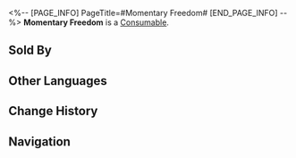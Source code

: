 <%-- [PAGE_INFO]
PageTitle=#Momentary Freedom#
[END_PAGE_INFO] --%>
{{Item Infobox
|id          = 401028
|image       = Item Momentary Freedom.png
|type        = Consumable
|invCategory = Consumables
|rarity      = 2
|effect      = Upon use, increases all allies' Max HP by 15% plus 100 Max HP for the next battle.
|description = As the airship traverses the sky, leaving behind a trail of clouds, the IPC's pursuers disappear from sight. You exchange a high-five with your companions, feeling liberated from any constraints...<br />However, this is not the end. The looming threat of prison remains. It may be ten years or a hundred, but eventually, you will return to it.
|source1     = [[Omni-Synthesizer]]
|source2     = [[Dreamscape Sales Store]]
}}
{{Description|''"Until then, let's savor our freedom to the fullest."''}}
'''Momentary Freedom''' is a [[Consumable]].

==Sold By==
{{Shop Availability}}

==Other Languages==
{{Other Languages
|en   = Momentary Freedom
|zhs  = 片刻自由
|zht  = 片刻自由
|ja   = 一時の自由
|ko   = 잠깐의 자유
|es   = Libertad momentánea
|fr   = Moment de liberté
|ru   = Момент свободы
|th   = อิสรภาพชั่วขณะ
|vi   = Tự Do Trong Khoảnh Khắc
|de   = Moment der Freiheit
|id   = Momentary Freedom
|pt   = Liberdade Momentânea
}}

==Change History==
{{Change History|2.0}}

==Navigation==
{{Consumable Navbox}}